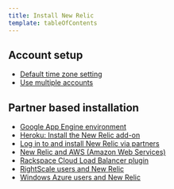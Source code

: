 ```yaml
---
title: Install New Relic
template: tableOfContents
---
```


## Account setup

* [Default time zone setting](/docs/accounts/install-new-relic/account-setup/change-your-account-time-zone-setting)
* [Use multiple accounts](/docs/accounts/install-new-relic/account-setup/use-multiple-accounts)

## Partner based installation

* [Google App Engine environment](/docs/accounts/install-new-relic/partner-based-installation/google-app-engine-environment)
* [Heroku: Install the New Relic add-on](/docs/accounts/install-new-relic/partner-based-installation/heroku-install-new-relic-add)
* [Log in to and install New Relic via partners](/docs/accounts/install-new-relic/partner-based-installation/log-install-new-relic-partners)
* [New Relic and AWS (Amazon Web Services)](/docs/accounts/install-new-relic/partner-based-installation/new-relic-aws-amazon-web-services)
* [Rackspace Cloud Load Balancer plugin](/docs/accounts/install-new-relic/partner-based-installation/rackspace-cloud-load-balancer-plugin)
* [RightScale users and New Relic](/docs/accounts/install-new-relic/partner-based-installation/rightscale-users-new-relic)
* [Windows Azure users and New Relic](/docs/accounts/install-new-relic/partner-based-installation/windows-azure-users-new-relic)
